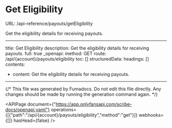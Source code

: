 # Get Eligibility
URL: /api-reference/payouts/getEligibility

Get the eligibility details for receiving payouts.

***

title: Get Eligibility
description: Get the eligibility details for receiving payouts.
full: true
_openapi:
method: GET
route: /api/{account}/payouts/eligibility
toc: []
structuredData:
headings: []
contents:

* content: Get the eligibility details for receiving payouts.

***

{/* This file was generated by Fumadocs. Do not edit this file directly. Any changes should be made by running the generation command again. */}

<APIPage document={"https://app.onlyfansapi.com/scribe-docs/openapi.yaml"} operations={[{"path":"/api/{account}/payouts/eligibility","method":"get"}]} webhooks={[]} hasHead={false} />
